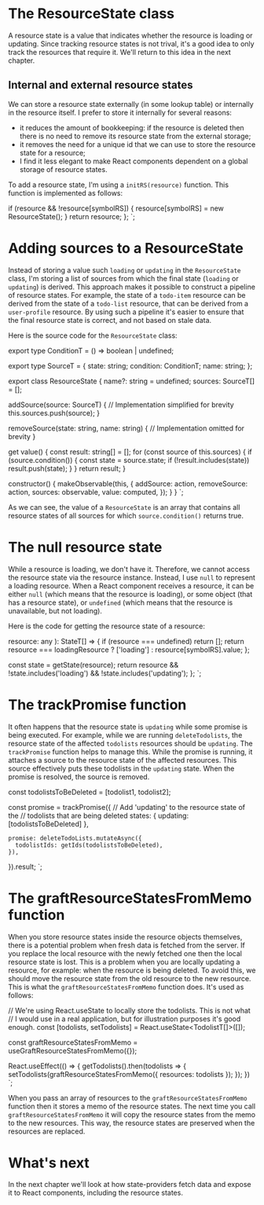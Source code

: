 # The ResourceState class

A resource state is a value that indicates whether the resource is loading or updating. Since tracking resource
states is not trival, it's a good idea to only track the resources that require it. We'll return to this idea
in the next chapter.

## Internal and external resource states

We can store a resource state externally (in some lookup table) or internally in the resource itself. I prefer to
store it internally for several reasons:

- it reduces the amount of bookkeeping: if the resource is deleted then there is no need to remove its resource state
  from the external storage;
- it removes the need for a unique id that we can use to store the resource state for a resource;
- I find it less elegant to make React components dependent on a global storage of resource states.

To add a resource state, I'm using a `initRS(resource)` function. This function is implemented as follows:


  if (resource && !resource[symbolRS]) {
    resource[symbolRS] = new ResourceState();
  }
  return resource;
};
`;

<CodeSnippet
  title="resourceStates/ResourceState.ts"
  code={code1}
/>

# Adding sources to a ResourceState

Instead of storing a value such `loading` or `updating` in the `ResourceState` class, I'm storing a list of sources
from which the final state (`loading` or `updating`) is derived. This approach makes it possible to construct
a pipeline of resource states. For example, the state of a `todo-item` resource can be derived from the state of
a `todo-list` resource, that can be derived from a `user-profile` resource. By using such a pipeline it's easier
to ensure that the final resource state is correct, and not based on stale data.

Here is the source code for the `ResourceState` class:

export type ConditionT = () => boolean | undefined;

export type SourceT = {
  state: string;
  condition: ConditionT;
  name: string;
};

export class ResourceState {
  name?: string = undefined;
  sources: SourceT[] = [];

  addSource(source: SourceT) {
    // Implementation simplified for brevity
    this.sources.push(source);
  }

  removeSource(state: string, name: string) {
    // Implementation omitted for brevity
  }

  get value() {
    const result: string[] = [];
    for (const source of this.sources) {
      if (source.condition()) {
        const state = source.state;
        if (!result.includes(state)) result.push(state);
      }
    }
    return result;
  }

  constructor() {
    makeObservable(this, {
      addSource: action,
      removeSource: action,
      sources: observable,
      value: computed,
    });
  }
}
`;

<CodeSnippet
  title="resourceStates/ResourceState.ts"
  code={code2}
/>

As we can see, the value of a `ResourceState` is an array that contains all resource states of all sources for which
`source.condition()` returns true.

# The null resource state

While a resource is loading, we don't have it. Therefore, we cannot access the resource state via the resource instance.
Instead, I use `null` to represent a loading resource. When a React component receives a resource, it can be either
`null` (which means that the resource is loading), or some object (that has a resource state), or `undefined` (which
means that the resource is unavailable, but not loading).

Here is the code for getting the resource state of a resource:



  resource: any
): StateT[] => {
  if (resource === undefined)  return [];
  return resource === loadingResource
    ? ['loading']
    : resource[symbolRS].value;
};

  const state = getState(resource);
  return resource && !state.includes('loading') && !state.includes('updating');
};
`;

<CodeSnippet
  title="resourceStates/ResourceState.ts"
  code={code3}
/>

# The trackPromise function

It often happens that the resource state is `updating` while some promise is being executed. For example,
while we are running `deleteTodolists`, the resource state of the affected `todolists` resources should
be `updating`. The `trackPromise` function helps to manage this. While the promise is running, it attaches
a source to the resource state of the affected resources. This source effectively puts these todolists in the
`updating` state. When the promise is resolved, the source is removed.

  const todolistsToBeDeleted = [todolist1, todolist2];

  const promise = trackPromise({
    // Add 'updating' to the resource state of the
    // todolists that are being deleted
    states: { updating: [todolistsToBeDeleted] },

    promise: deleteTodoLists.mutateAsync({
      todolistIds: getIds(todolistsToBeDeleted),
    }),
  }).result;
`;

# The graftResourceStatesFromMemo function

When you store resource states inside the resource objects themselves, there is a potential
problem when fresh data is fetched from the server. If you replace the local resource
with the newly fetched one then the local resource state is lost. This is a problem when
you are locally updating a resource, for example: when the resource is being deleted.
To avoid this, we should move the resource state from the old resource to the new resource.
This is what the `graftResourceStatesFromMemo` function does. It's used as follows:

  // We're using React.useState to locally store the todolists. This is not what
  // I would use in a real application, but for illustration purposes it's good enough.
  const [todolists, setTodolists] = React.useState<TodolistT[]>([]);

  const graftResourceStatesFromMemo = useGraftResourceStatesFromMemo({});

  React.useEffect(() => {
    getTodolists().then(todolists => {
      setTodolists(graftResourceStatesFromMemo({
        resources: todolists
      });
    });
  })
`;

When you pass an array of resources to the `graftResourceStatesFromMemo` function then it stores a memo
of the resource states. The next time you call `graftResourceStatesFromMemo` it will copy the
resource states from the memo to the new resources. This way, the resource states are preserved
when the resources are replaced.

# What's next

In the next chapter we'll look at how state-providers fetch data and expose
it to React components, including the resource states.